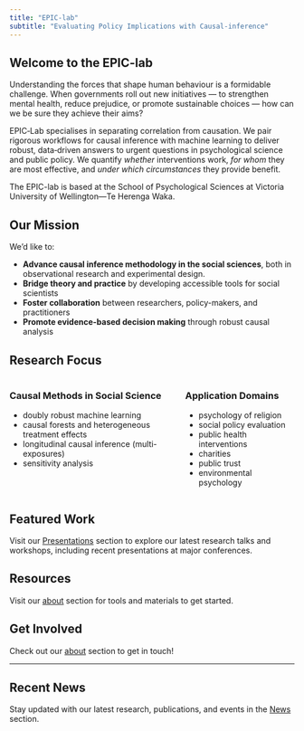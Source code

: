 ```yaml
---
title: "EPIC-lab"
subtitle: "Evaluating Policy Implications with Causal-inference"
---
```


## Welcome to the EPIC-lab

Understanding the forces that shape human behaviour is a formidable challenge. When governments roll out new initiatives —  to strengthen mental health, reduce prejudice, or promote sustainable choices — how can we be sure they achieve their aims?

EPIC‑Lab specialises in separating correlation from causation. We pair rigorous workflows for causal inference with machine learning to deliver robust, data‑driven answers to urgent questions in psychological science and public policy. We quantify *whether* interventions work, *for whom* they are most effective, and *under which circumstances* they provide benefit.

The EPIC-lab is based at the School of Psychological Sciences at Victoria University of Wellington—Te Herenga Waka.

## Our Mission

We'd like to:

- **Advance causal inference methodology in the social sciences**, both in observational research and experimental design. 
- **Bridge theory and practice** by developing accessible tools for social scientists
- **Foster collaboration** between researchers, policy-makers, and practitioners
- **Promote evidence-based decision making** through robust causal analysis

## Research Focus


:::: {.columns}

::: {.column width="60%"}
### Causal Methods in Social Science

- doubly robust machine learning
- causal forests and heterogeneous treatment effects
- longitudinal causal inference (multi-exposures)
- sensitivity analysis
:::

::: {.column width="40%"}
### Application Domains

- psychology of religion
- social policy evaluation
- public health interventions
- charities
- public trust
- environmental psychology

:::

::::

## Featured Work

Visit our [Presentations](presentations.qmd) section to explore our latest research talks and workshops, including recent presentations at major conferences.

## Resources

Visit our [about](about.qmd) section for tools and materials to get started. 

## Get Involved

Check out our [about](about.qmd) section to get in touch!

---

::: {.callout-note}
## Recent News
Stay updated with our latest research, publications, and events in the [News](news.qmd) section.
:::
